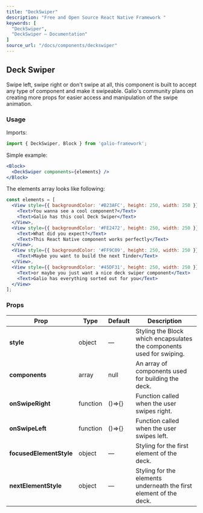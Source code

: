 ```yaml
---
title: "DeckSwiper"
description: "Free and Open Source React Native Framework "
keywords: [
  "DeckSwiper",
  "DeckSwiper – Documentation"
]
source_url: "/docs/components/deckswiper"
---
```


## Deck Swiper

Swipe left, swipe right or don't swipe at all, this component is built to accept any type of component and make it swipeable. Galio's community plans on creating more props for easier access and manipulation of the swipe animation.

### Usage

Imports:

```jsx
import { DeckSwiper, Block } from 'galio-framework';
```

Simple example:

```jsx
<Block>
  <DeckSwiper components={elements} />
</Block>
```

The elements array looks like following:

```jsx
const elements = [
  <View style={{ backgroundColor: '#B23AFC', height: 250, width: 250 }}>
    <Text>You wanna see a cool component?</Text>
    <Text>Galio has this cool Deck Swiper</Text>
  </View>,
  <View style={{ backgroundColor: '#FE2472', height: 250, width: 250 }}>
    <Text>What did you expect?</Text>
    <Text>This React Native component works perfectly</Text>
  </View>,
  <View style={{ backgroundColor: '#FF9C09', height: 250, width: 250 }}>
    <Text>Maybe you want to build the next Tinder</Text>
  </View>,
  <View style={{ backgroundColor: '#45DF31', height: 250, width: 250 }}>
    <Text>or maybe you just want a nice deck swiper component</Text>
    <Text>Galio has everything sorted out for you</Text>
  </View>
];
```

### Props

| Prop                   | Type     | Default   | Description                                                                 |
|------------------------|----------|-----------|-----------------------------------------------------------------------------|
| **style**              | object   | —         | Styling the Block which encapsulates the components used for swiping.       |
| **components**         | array    | null      | An array of components used for building the deck.                          |
| **onSwipeRight**       | function | ()=>{}    | Function called when the user swipes right.                                 |
| **onSwipeLeft**        | function | ()=>{}    | Function called when the user swipes left.                                  |
| **focusedElementStyle**| object   | —         | Styling for the first element of the deck.                                  |
| **nextElementStyle**   | object   | —         | Styling for the elements underneath the first element of the deck.          |
